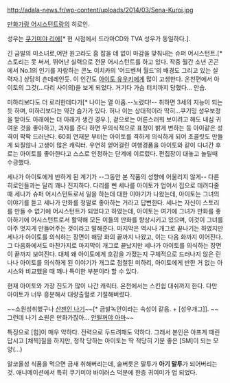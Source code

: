 http://adala-news.fr/wp-content/uploads/2014/03/Sena-Kuroi.jpg

[[만화가랑 어시스턴트랑]]의 히로인. 

성우는 [[쿠기미야 리에]][* 현 시점에서 드라마CD와 TVA 성우가 동일하다.]. 

긴 금발의 미소녀로,어떤 원고라도 흠 잡을 데 없이 마감을 맞춰내는 슈퍼 어시스턴트.[* 스토리는 못 써서, 뛰어난 실력으로 전문 어시스턴트를 하고 있다. 작중 월간 소년 곤곤에서 No.1의 인기를 자랑하는 콘노 이치카의 '어드벤쳐 월드'의 배경도 그리고 있는 실력자.] 상당히 츤데레인듯. 이 인간도 [[아이토 유우키]]에게 많이 고생한다. 온천편에서 아이토의 그것(…다리 사이의)을 보게 되었다. 거기다 가슴 터치까지 당했다… 안습.

미하리보다도 더 로리한데다가[* 나이는 열 아홉.--노렸다!-- 취하면 3세의 지능이 되는 듯 하며, 미하리보다는 약간 슴가가 있다. 허나 이는 상대적이라 딱히...쿠기밍 성우보정을 받아도 아래에는 더 아래가 생긴 경우.], 겉으로는 어른스러워 보이려고 해도 내심 귀여운 것을 좋아하고, 과자를 준다 하면 무의식적으로 표정이 밝게 변하는 등 아이같은 성격이 팍팍 드러난다. 60회 연재분 부터는 아이토를 격하게 의식하게 되어 초콜릿도 만들게 되질않나 고생이 많은 캐릭터. 우연히 얻어걸린 여행경품을 아이토와 같이 다녀간 후로는 아이토를 좋아한다고 스스로 인정하는 단계에 이르렀다. 편집장이 대놓고 놀릴때 수긍했다.

세나가 아이토에게 반하게 된 계기가 --그동안 본 작품의 성향에 어울리지 않게-- 다른 히로인들과는 달리 꽤나 진지하다. 다리를 삔 세나를 아이토가 업어서 집으로 데려다줄 때 세나가 슈퍼 어시스턴트로서 일을 하는데 대한 이야기가 나왔는데, 아이토는 그녀의 이야기를 듣고 세나가 만화를 정말로 좋아하는 거라고 답변한다. 세나는 자신이 스토리를 만들 수 없기에 어시스턴트가 되었다고 하였는데, 아이토는 여기에 그녀가 만화를 좋아하기에 어시스턴트로서 활약해 모든 이들의 만화를 향상시키고 있으며, 이것이 그녀를 아주 멋지게 만들어주는 것이라고 말해준다. 마지막은 역시나 개그로 끝나기는 하였지만 세나가 아이토를 의식하는 장면이 해당 화의 끝까지 나왔고, 이는 다음 화까지 이어진다. 그 다음화에서도 마찬가지로 마지막이 개그로 끝났지만 세나가 아이토를 의식하는 장면이 끝까지 보여진다. 대체 왜 아이토에게 호감을 가졌는지 구체적으로 드러나지 않은 린나나 아이토를 의식하게 된 이야기가 개그로 점철된 미하리, 아이토에게 반한 거 없는 아시스와 비교했을 때 꽤나 특이한 부분이라 할 수 있다.

현재 아이토와 가장 진도가 많이 나간 캐릭터. 온천에서는 스킨쉽 대쉬까지 한다. 다만 아이토가 너무 흥분해서 대량출혈로 기절해버렸다.

~~소원성취했구나 [[산젠인 나기]]~~[* 금발녹안이라는 속성이 같음. + [성우개그]]. ~~그런데 나기 소원은 만화가잖아... [[안될꺼야 아마]]~~

특징으로 [힘]이 매우 약하다. 전력으로 두드려패도 약하다. 그래서 본인은 아프게 때린답시고 [채찍]질을 하지만, 정작 당하는 아이토는 딱 적당히 기분 좋은 [SM]이 되는 모양(...)

알코올성 식품을 먹으면 금새 취해버리는데, 술버릇은 말투가 '''아기 말투'''가 되어버리는 것. 애니메이션에서 특히 쿠기미야 바이러스 덕분에 한층 귀여미가 업 되었다.
